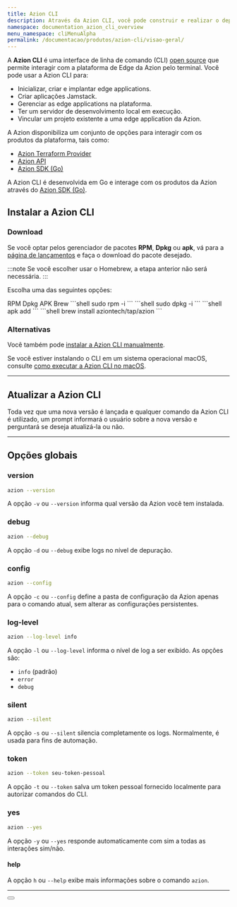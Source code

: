 ```yaml
---
title: Azion CLI
description: Através da Azion CLI, você pode construir e realizar o deploy de edge applications utilizando a linha de comando.
namespace: documentation_azion_cli_overview
menu_namespace: cliMenuAlpha
permalink: /documentacao/produtos/azion-cli/visao-geral/
---
```




A **Azion CLI** é uma interface de linha de comando (CLI) [open source](https://github.com/aziontech/azion-CLI/) que permite interagir com a plataforma de Edge da Azion pelo terminal. Você pode usar a Azion CLI para:

- Inicializar, criar e implantar edge applications.
- Criar aplicações Jamstack.
- Gerenciar as edge applications na plataforma.
- Ter um servidor de desenvolvimento local em execução.
- Vincular um projeto existente a uma edge application da Azion.

A Azion disponibiliza um conjunto de opções para interagir com os produtos da plataforma, tais como:

- [Azion Terraform Provider](/pt-br/documentacao/produtos/terraform-provider/)
- [Azion API](https://api.azion.com/)
- [Azion SDK (Go)](/pt-br/documentacao/devtools/sdk/go/)

A Azion CLI é desenvolvida em Go e interage com os produtos da Azion através do [Azion SDK (Go)](/pt-br/documentacao/devtools/sdk/go/).

## Instalar a Azion CLI

### Download

Se você optar pelos gerenciador de pacotes **RPM**, **Dpkg** ou **apk**, vá para a [página de lançamentos](https://github.com/aziontech/azion-cli/releases) e faça o download do pacote desejado.

:::note 
Se você escolher usar o Homebrew, a etapa anterior não será necessária.
:::

Escolha uma das seguintes opções:


<Tabs client:visible sharedStore="package-managers">
<Fragment slot="tab.rpm">RPM</Fragment>
<Fragment slot="tab.dpkg">Dpkg</Fragment>
<Fragment slot="tab.apk">APK</Fragment>
<Fragment slot="tab.brew">Brew</Fragment>

<Fragment slot="panel.rpm">
<slot name="rpm" />
```shell
sudo rpm -i <arquivo_baixado>
```
</Fragment>
<Fragment slot="panel.dpkg">
<slot name="dpkg" />
```shell
sudo dpkg -i <arquivo_baixado>
```
</Fragment>
<Fragment slot="panel.apk">
<slot name="apk" />
```shell
apk add <arquivo_baixado>
```
</Fragment>
<Fragment slot="panel.brew">
<slot name="brew" />
```shell
brew install aziontech/tap/azion
```
</Fragment>
</Tabs>

### Alternativas

Você também pode [instalar a Azion CLI manualmente](/pt-br/documentacao/produtos/guias/cli-instalando-manualmente/).

Se você estiver instalando o CLI em um sistema operacional macOS, consulte [como executar a Azion CLI no macOS](/pt-br/documentacao/produtos/guias/cli-executando-macos/).

---

## Atualizar a Azion CLI

Toda vez que uma nova versão é lançada e qualquer comando da Azion CLI é utilizado, um prompt informará o usuário sobre a nova versão e perguntará se deseja atualizá-la ou não.

---

## Opções globais

### version 

```sh 
azion --version
```

A opção `-v` ou `--version` informa qual versão da Azion você tem instalada.

### debug 

```sh 
azion --debug
```

A opção `-d` ou `--debug` exibe logs no nível de depuração.

### config 

```sh 
azion --config
```

A opção `-c` ou `--config` define a pasta de configuração da Azion apenas para o comando atual, sem alterar as configurações persistentes.

### log-level 

```sh 
azion --log-level info
```

A opção `-l` ou `--log-level` informa o nível de log a ser exibido. As opções são:

- `info` (padrão)
- `error`
- `debug`

### silent 

```sh 
azion --silent
```

A opção `-s` ou `--silent` silencia completamente os logs. Normalmente, é usada para fins de automação.

### token 

```sh 
azion --token seu-token-pessoal
```

A opção `-t` ou `--token` salva um token pessoal fornecido localmente para autorizar comandos do CLI.

### yes 

```sh 
azion --yes
```

A opção `-y` ou `--yes` responde automaticamente com sim a todas as interações sim/não.

#### help

A opção `h` ou `--help` exibe mais informações sobre o comando `azion`.

---

<Button href="/pt-br/documentacao/produtos/cli/visao-geral/" text="versões anteriores do Azion CLI 1.0.0" variant="secondary"> 
</Button>
